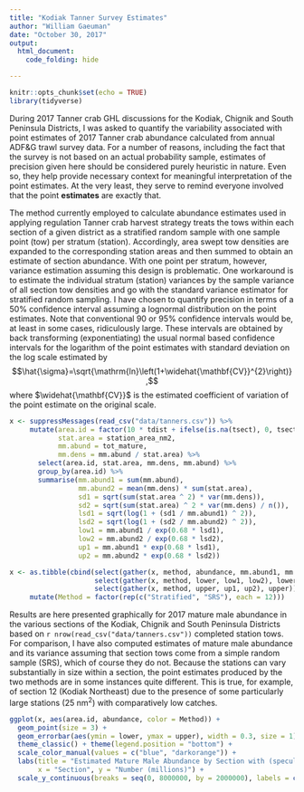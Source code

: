```yaml
---
title: "Kodiak Tanner Survey Estimates"
author: "William Gaeuman"
date: "October 30, 2017"
output: 
  html_document:
    code_folding: hide

---
```


```r
knitr::opts_chunk$set(echo = TRUE)
library(tidyverse)
```

During 2017 Tanner crab GHL discussions for the Kodiak, Chignik and South Peninsula Districts, I was asked to quantify the variability associated with point estimates of 2017 Tanner crab abundance calculated from annual ADF&G trawl survey data. For a number of reasons, including the fact that the survey is not based on an actual probability sample, estimates of precision given here should be considered purely heuristic in nature. Even so, they help provide necessary context for meaningful interpretation of the point estimates. At the very least, they serve to remind everyone involved that the point **estimates** are exactly that.  

The method currently employed to calculate abundance estimates used in applying regulation Tanner crab harvest strategy treats the tows within each section of a given district as a stratified random sample with one sample point (tow) per stratum (station). Accordingly, area swept tow densities are expanded to the corresponding station areas and then summed to obtain an estimate of section abundance. With one point per stratum, however, variance estimation assuming this design is problematic. One workaround is to estimate the individual stratum (station) variances by the sample variance of all section tow densities and go with the standard variance estimator for stratified random sampling. I have chosen to quantify precision in terms of a 50% confidence interval assuming a lognormal distribution on the point estimates. Note that conventional 90 or 95% confidence intervals would be, at least in some cases, ridiculously large. These intervals are obtained by back transforming (exponentiating) the usual normal based confidence intervals for the logarithm of the point estimates with standard deviation on the log scale estimated by $$\hat{\sigma}=\sqrt{\mathrm{ln}\left(1+\widehat{\mathbf{CV}}^{2}\right)} ,$$ where $\widehat{\mathbf{CV}}$ is the estimated coefficient of variation of the point estimate on the original scale.  

```r
x <- suppressMessages(read_csv("data/tanners.csv")) %>%
     mutate(area.id = factor(10 * tdist + ifelse(is.na(tsect), 0, tsect)), 
            stat.area = station_area_nm2,
            mm.abund = tot_mature, 
            mm.dens = mm.abund / stat.area) %>%
	   select(area.id, stat.area, mm.dens, mm.abund) %>%
	   group_by(area.id) %>%	
	   summarise(mm.abund1 = sum(mm.abund), 
	             mm.abund2 = mean(mm.dens) * sum(stat.area),
	             sd1 = sqrt(sum(stat.area ^ 2) * var(mm.dens)), 
	             sd2 = sqrt(sum(stat.area) ^ 2 * var(mm.dens) / n()),
	             lsd1 = sqrt(log(1 + (sd1 / mm.abund1) ^ 2)), 
	             lsd2 = sqrt(log(1 + (sd2 / mm.abund2) ^ 2)),
	             low1 = mm.abund1 / exp(0.68 * lsd1),
	             low2 = mm.abund2 / exp(0.68 * lsd2), 
	             up1 = mm.abund1 * exp(0.68 * lsd1), 
	             up2 = mm.abund2 * exp(0.68 * lsd2))

x <- as.tibble(cbind(select(gather(x, method, abundance, mm.abund1, mm.abund2), area.id, abundance),
                     select(gather(x, method, lower, low1, low2), lower), 
                     select(gather(x, method, upper, up1, up2), upper))) %>%
     mutate(Method = factor(rep(c("Stratified", "SRS"), each = 12)))

```
Results are here presented graphically for 2017 mature male abundance in the various sections of the Kodiak, Chignik and South Peninsula Districts based on `r nrow(read_csv("data/tanners.csv"))` completed station tows. For comparison, I have also computed estimates of mature male abundance and its variance assuming that section tows come from a simple random sample (SRS), which of course they do not. Because the stations can vary substantially in size within a section, the point estimates produced by the two methods are in some instances quite different. This is true, for example, of section 12 (Kodiak Northeast) due to the presence of some particularly large stations (25 nm^2^) with comparatively low catches.

```r
ggplot(x, aes(area.id, abundance, color = Method)) + 
  geom_point(size = 3) + 
  geom_errorbar(aes(ymin = lower, ymax = upper), width = 0.3, size = 1) + 
  theme_classic() + theme(legend.position = "bottom") + 
  scale_color_manual(values = c("blue", "darkorange")) +
  labs(title = "Estimated Mature Male Abundance by Section with (speculative) 50% CI", 
       x = "Section", y = "Number (millions)") +
  scale_y_continuous(breaks = seq(0, 8000000, by = 2000000), labels = c("0", "2", "4", "6", "8"))

```
